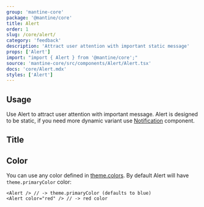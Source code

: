 ```yaml
---
group: 'mantine-core'
package: '@mantine/core'
title: Alert
order: 1
slug: /core/alert/
category: 'feedback'
description: 'Attract user attention with important static message'
props: ['Alert']
import: "import { Alert } from '@mantine/core';"
source: 'mantine-core/src/components/Alert/Alert.tsx'
docs: 'core/Alert.mdx'
styles: ['Alert']
---
```



## Usage

Use Alert to attract user attention with important message.
Alert is designed to be static, if you need more dynamic variant use [Notification](/core/notification/) component.

<Demo data={AlertDemos.usage} />

## Title

<Demo data={AlertDemos.title} />

## Color

You can use any color defined in [theme.colors](/theming/extend-theme/#default-colors).
By default Alert will have `theme.primaryColor` color:

```tsx
<Alert /> // -> theme.primaryColor (defaults to blue)
<Alert color="red" /> // -> red color
```

<Demo data={AlertDemos.configurator} />
